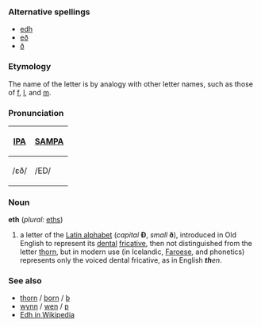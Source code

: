 ===Alternative spellings===
* [[edh]]
* [[eð]]
* [[ð]]

===Etymology===
The name of the letter is by analogy with other letter names, such as those of [[f]], [[l]], and [[m]]. <!-- ; its shape is derived from [[d]] with an added cross-stroke. [This is irrelevant to the etymology of the word]-->

===Pronunciation===
{| border=1 cellpadding=5
! [[w:IPA|IPA]] !! [[w:SAMPA|SAMPA]]
|-
| /ɛð/ || /ED/
|}

===Noun===
'''eth''' (''plural:'' [[eths]])
# a letter of the [[w:Latin alphabet|Latin alphabet]] (''capital'' '''Ð''', ''small'' '''ð'''), introduced in Old English to represent its [[dental]] [[fricative]], then not distinguished from the letter [[thorn]], but in modern use (in Icelandic, [[Faroese]], and phonetics) represents only the voiced dental fricative, as in English '' '''th'''en''.

===See also===
*[[thorn]] / [[þorn]] / [[þ]]
*[[wynn]] / [[wen]] / [[ƿ]]
*[[w:edh|Edh in Wikipedia]]